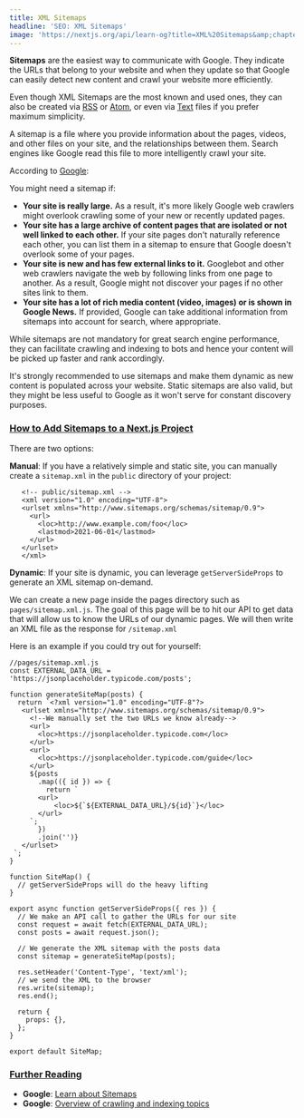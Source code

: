 ```yaml
---
title: XML Sitemaps
headline: 'SEO: XML Sitemaps'
image: 'https://nextjs.org/api/learn-og?title=XML%20Sitemaps&amp;chapter=7'
---
```


**Sitemaps** are the easiest way to communicate with Google. They indicate the URLs that belong to your website and when they update so that Google can easily detect new content and crawl your website more efficiently.

Even though XML Sitemaps are the most known and used ones, they can also be created via [RSS](https://developers.google.com/search/docs/advanced/sitemaps/build-sitemap) or [Atom](https://developers.google.com/search/docs/advanced/sitemaps/build-sitemap), or even via [Text](https://developers.google.com/search/docs/advanced/sitemaps/build-sitemap) files if you prefer maximum simplicity.

A sitemap is a file where you provide information about the pages, videos, and other files on your site, and the relationships between them. Search engines like Google read this file to more intelligently crawl your site.

According to [Google](https://developers.google.com/search/docs/advanced/sitemaps/overview):

You might need a sitemap if:

*   **Your site is really large.** As a result, it's more likely Google web crawlers might overlook crawling some of your new or recently updated pages.
*   **Your site has a large archive of content pages that are isolated or not well linked to each other.** If your site pages don't naturally reference each other, you can list them in a sitemap to ensure that Google doesn't overlook some of your pages.
*   **Your site is new and has few external links to it.** Googlebot and other web crawlers navigate the web by following links from one page to another. As a result, Google might not discover your pages if no other sites link to them.
*   **Your site has a lot of rich media content (video, images) or is shown in Google News.** If provided, Google can take additional information from sitemaps into account for search, where appropriate.

While sitemaps are not mandatory for great search engine performance, they can facilitate crawling and indexing to bots and hence your content will be picked up faster and rank accordingly.

It's strongly recommended to use sitemaps and make them dynamic as new content is populated across your website. Static sitemaps are also valid, but they might be less useful to Google as it won't serve for constant discovery purposes.

### [How to Add Sitemaps to a Next.js Project](#how-to-add-sitemaps-to-a-nextjs-project)

There are two options:

**Manual**: If you have a relatively simple and static site, you can manually create a `sitemap.xml` in the `public` directory of your project:

```
   <!-- public/sitemap.xml -->
   <xml version="1.0" encoding="UTF-8">
   <urlset xmlns="http://www.sitemaps.org/schemas/sitemap/0.9">
     <url>
       <loc>http://www.example.com/foo</loc>
       <lastmod>2021-06-01</lastmod>
     </url>
   </urlset>
   </xml>
```

**Dynamic**: If your site is dynamic, you can leverage `getServerSideProps` to generate an XML sitemap on-demand.

We can create a new page inside the pages directory such as `pages/sitemap.xml.js`. The goal of this page will be to hit our API to get data that will allow us to know the URLs of our dynamic pages. We will then write an XML file as the response for `/sitemap.xml`

Here is an example if you could try out for yourself:

```
//pages/sitemap.xml.js
const EXTERNAL_DATA_URL = 'https://jsonplaceholder.typicode.com/posts';
 
function generateSiteMap(posts) {
  return `<?xml version="1.0" encoding="UTF-8"?>
   <urlset xmlns="http://www.sitemaps.org/schemas/sitemap/0.9">
     <!--We manually set the two URLs we know already-->
     <url>
       <loc>https://jsonplaceholder.typicode.com</loc>
     </url>
     <url>
       <loc>https://jsonplaceholder.typicode.com/guide</loc>
     </url>
     ${posts
       .map(({ id }) => {
         return `
       <url>
           <loc>${`${EXTERNAL_DATA_URL}/${id}`}</loc>
       </url>
     `;
       })
       .join('')}
   </urlset>
 `;
}
 
function SiteMap() {
  // getServerSideProps will do the heavy lifting
}
 
export async function getServerSideProps({ res }) {
  // We make an API call to gather the URLs for our site
  const request = await fetch(EXTERNAL_DATA_URL);
  const posts = await request.json();
 
  // We generate the XML sitemap with the posts data
  const sitemap = generateSiteMap(posts);
 
  res.setHeader('Content-Type', 'text/xml');
  // we send the XML to the browser
  res.write(sitemap);
  res.end();
 
  return {
    props: {},
  };
}
 
export default SiteMap;
```

### [Further Reading](#further-reading)

*   **Google**: [Learn about Sitemaps](https://developers.google.com/search/docs/advanced/sitemaps/overview)
*   **Google**: [Overview of crawling and indexing topics](https://developers.google.com/search/docs/advanced/crawling/overview)
